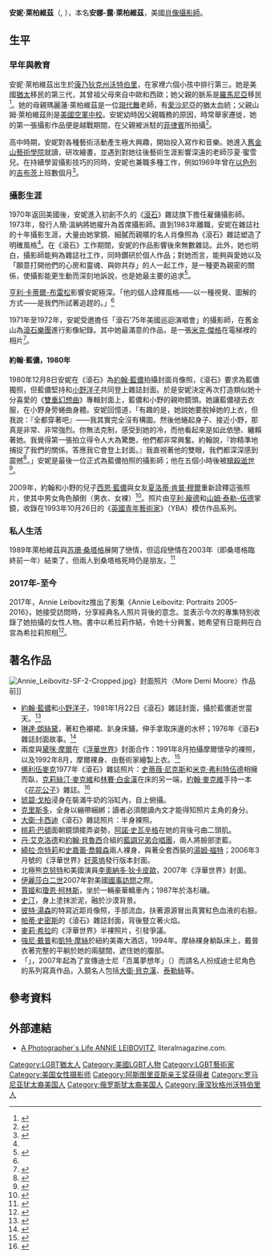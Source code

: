 {{noteTA
|1=zh-hk:米·積加; zh-cn:米克·贾格尔; zh-tw:米克·傑格;
|2=zh-cn:列侬; zh-hk:連儂; zh-tw:藍儂;
|3=zh-cn:贝克汉姆; zh-tw:貝克漢; zh-hk:碧咸;
|4=zh-cn:莱博维茨; zh-tw:萊柏維茲; zh-hk:萊柏維茲;
|G1=Show
|G2=Music
}}
{{Infobox artist
| bgcolour      = orange
| name          = 安妮·萊柏維茲
| image         = Annie Leibovitz-SF-1-Crop.jpg
| imagesize     = 200px
| caption       =  
| birthname     = Anna-Lou Leibovitz
| birthdate     = {{Birth date and age|1949|10|2}}
| birthplace     = [[美國|美國]][[康乃狄克州|康乃狄克州]][[沃特伯里_(康乃狄克州)|沃特伯里]]
| deathdate     = 
| deathplace    = 
| nationality   = {{USA}}
| field         = [[攝影|攝影]]
| training      = [[舊金山藝術學院|舊金山藝術學院]]
| movement      = 
| works         = 
| patrons       = 
| influenced    =
| awards        = 
| signature    = [[File:Leibovitzbook1.jpg|120px]]
}}

'''安妮·萊柏維茲'''（{{lang-en|'''Annie Leibovitz'''}}, {{bd|1949年|10月2日}}），本名'''安娜-露·萊柏維茲'''，美國[[肖像畫|肖像]][[攝影師|攝影師]]。

==生平==
=== 早年與教育 ===
安妮·萊柏維茲出生於[[康乃狄克州|康乃狄克州]][[沃特伯里_(康乃狄克州)|沃特伯里]]，在家裡六個小孩中排行第三。她是美國[[猶太|猶太]]移民的第三代，其曾祖父母來自中歐和西歐；她父親的脈系是[[羅馬尼亞|羅馬尼亞]]移民<ref>{{cite news |url=http://www.independent.co.uk/life-style/talking-pictures-with-annie-leibovitz-from-jagger-to-trump-she-summed-up-the-seventies-and-eighties-her-latest-subject-is-sarajevo-as-a-new-show-opens-in-london-the-photographer-talks-to-angela-lambert-1426695.html |title=News - Annie Leibovitz |publisher=independent.co.uk |date=1994-03-03 |accessdate=2010-07-08 |location=London |first=Angela |last=Lambert |language=en |archive-date=2015-09-25 |archive-url=https://web.archive.org/web/20150925054343/http://www.independent.co.uk/life-style/talking-pictures-with-annie-leibovitz-from-jagger-to-trump-she-summed-up-the-seventies-and-eighties-her-latest-subject-is-sarajevo-as-a-new-show-opens-in-london-the-photographer-talks-to-angela-lambert-1426695.html |dead-url=no }}</ref>。她的母親瑪麗蓮·萊柏維茲是一位[[現代舞|現代舞]]老師，有[[愛沙尼亞|愛沙尼亞]]的猶太血統；父親山姆·萊柏維茲則是[[美國空軍|美國空軍]][[中校|中校]]。安妮幼時因父親職務的原因，時常舉家遷徙，她的第一張攝影作品便是越戰期間，在父親被派駐的[[菲律賓|菲律賓]]所拍攝<ref>{{cite news|url=http://observer.guardian.co.uk/review/story/0,,2251302,00.html|title=How I shot my sister Annie ...|author=Cooke, Rachel|publisher=The Observer|date=2008-02-03|accessdate=2008-06-10|location=London|language=en|archive-date=2008-06-10|archive-url=https://web.archive.org/web/20080610065648/http://observer.guardian.co.uk/review/story/0%2C%2C2251302%2C00.html|dead-url=no}}</ref>。

高中時期，安妮對各種藝術活動產生極大興趣，開始投入寫作和音樂。她進入[[舊金山藝術學院|舊金山藝術學院]]就讀，研攻繪畫，並遇到對她往後藝術生涯影響深遠的老師莎夏·蜜雪兒。在持續學習攝影技巧的同時，安妮也兼職多種工作，例如1969年曾在[[以色列|以色列]]的[[吉布茨|吉布茨]]上班數個月<ref name=bookrags>{{cite web | author= | title=Annie Leibovitz Biography | url=http://www.bookrags.com/biography/annie-leibovitz | publisher=bookrags | date= | accessdate=2007-07-19 | language=en | archive-date=2007-07-14 | archive-url=https://web.archive.org/web/20070714152419/http://www.bookrags.com/biography/annie-leibovitz/ | dead-url=no }}</ref>。

=== 攝影生涯 ===
1970年返回美國後，安妮進入初創不久的《[[滾石_(雜誌)|滾石]]》雜誌旗下擔任雇傭攝影師。1973年，發行人簡·溫納將她擢升為首席攝影師。直到1983年離職，安妮在雜誌社的十年攝影生涯，大量由她掌鏡、細膩而親暱的名人肖像照為《滾石》雜誌塑造了明確風格<ref name="bookrags" />。在《滾石》工作期間，安妮的作品影響後來無數雜誌。此外，她也明白，攝影師能夠為雜誌社工作，同時鑽研於個人作品；對她而言，能夠與愛她以及「願意打開他們的心房和靈魂、與妳共存」的人一起工作，是一種更為親密的關係，使攝影能更生動而深刻地訴說，也是她最主要的追求<ref name="ReferenceA">{{cite web |author=Michele Pinczuk |title=Annie Liebovitz: Always in Style |url=http://www.jvibe.com/pop_culture/annie_leibovitz.php |publisher=jvibe.com |date=2007-9 |accessdate=2011-06-03 |language=en |archive-date=2016-11-04 |archive-url=https://web.archive.org/web/20161104235801/http://www.jvibe.com/pop_culture/annie_leibovitz.php |dead-url=no }}</ref>。

[[亨利·卡蒂爾-布雷松|亨利·卡蒂爾-布雷松]]影響安妮極深。「他的個人詮釋風格——以一種視覺、圖解的方式——是我們所試著追趕的。」<ref name="ReferenceA"/>

1971年至1972年，安妮受邀擔任「滾石'75年美國巡迴演唱會」的攝影師，在舊金山為[[滾石樂團|滾石樂團]]進行影像紀錄。其中她最滿意的作品，是一張[[米克·傑格|米克·傑格]]在電梯裡的相片<ref>{{cite book |author=Leibovitz, Annie |date=2008 |title=''At Work'' |url=https://archive.org/details/annieleibovitzat00leib |location= New York City, NY |publisher= Random House |ISBN= 978-0-375-50510-2 |language=en}}</ref>。

==== 約翰·藍儂，1980年 ====
1980年12月8日安妮在《滾石》為[[約翰·藍儂|約翰·藍儂]]拍攝封面肖像照，《滾石》要求為藍儂獨照，但藍儂堅持和[[小野洋子|小野洋子]]共同登上雜誌封面。於是安妮決定再次打造類似她十分喜愛的《[[Double_Fantasy|雙重幻想曲]]》專輯封面上，藍儂和小野的親吻鏡頭。她讓藍儂褪去衣服，在小野身旁蜷曲身體。安妮回憶道，「有趣的是，她說她要脫掉她的上衣，但我說：『全都穿著吧』——我其實完全沒有構圖。然後他蜷起身子、接近小野，那真是非常、非常強烈。你無法克制，感受到她的冷，而他看起來是如此依戀、纏賴著她。我覺得第一張拍立得令人大為驚艷，他們都非常興奮。約翰說，『妳精準地捕捉了我們的關係。答應我它會登上封面。』我直視著他的雙眼，我們都深深感到震撼<ref name="RS">{{cite web| year = 2007| url = http://www.rollingstone.com/news/coverstory/1000thphotographers/11/john_lennon_and_yoko_ono| title = Issue #335 (1981-1-22)| format = Audio| publisher = [[滾石_(雜誌)|The Rolling Stone magazine]]| accessdate = 2007-07-26| last = [[滾石_(雜誌)|The Rolling Stone magazine]]| language = en| archive-date = 2007-07-04| archive-url = https://web.archive.org/web/20070704202814/http://www.rollingstone.com/news/coverstory/1000thphotographers/11/john_lennon_and_yoko_ono| dead-url = yes}}</ref>。」安妮是最後一位正式為藍儂拍照的攝影師；他在五個小時後被[[約翰·藍儂#槍殺死亡事件|槍殺逝世]]<ref>{{cite video |people=Yoko Ono |date=2008-08-09 |title=Annie Leibovitz - Life Through a Lens |url= |medium= DVD  |publisher=ICA |location= |accessdate= |time= |quote=a heavy weight fate was waiting for us only...four or five hours later |language=en}}</ref>。

2009年，約翰和小野的兒子[[西恩·藍儂|西恩·藍儂]]與女友[[肯普·穆爾|夏洛蒂·肯普·穆爾]]重新詮釋這張照片，使其中男女角色顛倒（男衣、女裸）<ref>{{cite web |url=http://www.huffingtonpost.com/2009/09/02/sean-lennon-and-nude-mode_n_275541.html |title=Sean Lennon And Nude Model Recreate John And Yoko (NSFW PHOTO) |publisher=Huffpost |date=2009-09-02 |accessdate=2011-06-04 |language=en |archive-date=2017-07-03 |archive-url=https://web.archive.org/web/20170703180225/http://www.huffingtonpost.com/2009/09/02/sean-lennon-and-nude-mode_n_275541.html |dead-url=no }}</ref>。照片由[[亨利·龐德|亨利·龐德]]和[[山姆·泰勒-伍德|山姆·泰勒-伍德]]掌鏡，收錄在1993年10月26日的《[[英國青年藝術家|英國青年藝術家]]》（YBA）模仿作品系列。

===私人生活===
1989年萊柏維茲與[[苏珊·桑塔格|苏珊·桑塔格]]展開了戀情，但這段戀情在2003年（即桑塔格臨終前一年）結束了，但兩人到桑塔格死時仍是朋友。<ref>{{cite news | first=Edward | last=Guthmann | title=Love, family, celebrity, grief -- Leibovitz puts her life on display in photo memoir | url=http://www.sfgate.com/cgi-bin/article.cgi?f=/c/a/2006/11/01/DDGCKM2T9J1.DTL | work=[[旧金山纪事报|旧金山纪事报]] | date=2006-11-01 | accessdate=2017-10-28 | archive-date=2012-04-19 | archive-url=https://web.archive.org/web/20120419072835/http://www.sfgate.com/cgi-bin/article.cgi?f=%2Fc%2Fa%2F2006%2F11%2F01%2FDDGCKM2T9J1.DTL | dead-url=no }}</ref>

===2017年-至今===
2017年，Annie Leibovitz推出了影集《Annie Leibovitz: Portraits 2005–2016》，她接受訪問時，分享經典名人照片背後的意念。並表示今次的專集特別收錄了她拍攝的女性人物。書中以希拉莉作結，令她十分興奮，她希望有日能夠在白宮為希拉莉照相<ref>{{Cite web |url=http://www.mings.hk/daily/20171221-68211 |title=影響攝影大師 Annie Leibovitz 職業生涯的五張照片｜Style Reader |access-date=2017-12-27 |archive-url=https://web.archive.org/web/20171227122147/http://www.mings.hk/daily/20171221-68211 |archive-date=2017-12-27 |dead-url=yes }}</ref>。

== 著名作品 ==
[[File:Annie_Leibovitz-SF-2-Cropped.jpg|right]]》封面照片〈More Demi Moore〉作品前]]
* [[約翰·藍儂|約翰·藍儂]]和[[小野洋子|小野洋子]]，1981年1月22日《滾石》雜誌封面，攝於藍儂逝世當天。<ref>{{cite web |url=http://www.john-lennon.com/1980rollingstoneinterview.htm |title=1980 Rolling Stone Interview With John Lennon by Jonathan Cott |publisher=John-Lennon.com |date= |accessdate=2011-01-26 |language=en |archive-date=2012-09-23 |archive-url=https://www.webcitation.org/6At5On2JA?url=http://www.john-lennon.com/1980rollingstoneinterview.htm |dead-url=no }}</ref>
* [[琳達·朗絲黛|琳達·朗絲黛]]，著紅色襯裙、趴身床鋪，伸手拿取床邊的水杯；1976年《滾石》雜誌封面故事。<ref>{{cite web |url=http://www.ronstadt-linda.com/rs78-2.jpg |title=Linda Ronstadt Pictures |publisher=ronstadt-linda.com |accessdate=2011-06-04 |archive-date=2020-07-28 |archive-url=https://web.archive.org/web/20200728075952/https://www.ronstadt-linda.com/rs78-2.jpg |dead-url=no }}</ref>
* 兩度與[[黛咪·摩爾|黛咪·摩爾]]在《[[浮華世界_(雜誌)|浮華世界]]》封面合作：1991年8月拍攝摩爾懷孕的裸照，以及1992年8月，摩爾裸身、由藝術家繪製上衣。<ref>{{cite web |url=http://www.vanityfair.com/culture/features/2008/10/covers_portfolio200810?slide=10#slide=10 |title=at 25: The Covers | Culture |publisher=Vanity Fair |date= |accessdate=2011-01-26 |archive-date=2011-03-03 |archive-url=https://web.archive.org/web/20110303083334/http://www.vanityfair.com/culture/features/2008/10/covers_portfolio200810?slide=10#slide=10 |dead-url=no }}</ref>
* [[佛利伍麥克|佛利伍麥克]]1977年《滾石》雜誌照片：[[史蒂薇·尼克斯|史蒂薇·尼克斯]]和[[米克·弗利特伍德|米克·弗利特伍德]]相擁而臥，[[克莉絲汀·麥克維|克莉絲汀·麥克維]]和[[林賽·白金漢|林賽·白金漢]]在床的另一端，[[約翰·麥克維|約翰·麥克維]]手持一本《[[花花公子|花花公子]]》雜誌。<ref>{{cite web |url=http://www.rollingstone.com/music/photos/1977-rolling-stone-covers-20040511/rs235-fleetwood-mac-92562637 |title=1977 Rolling Stone Covers - RS235: Fleetwood Mac |publisher=rollingstone.com |accessdate=2011-06-04 |language=en |archive-date=2012-09-07 |archive-url=https://archive.today/20120907225503/http://www.rollingstone.com/music/photos/1977-rolling-stone-covers-20040511/rs235-fleetwood-mac-92562637 |dead-url=yes }}</ref>
* [[琥碧·戈柏|琥碧·戈柏]]浸身在裝滿牛奶的浴缸內，自上俯攝。
* [[克里斯多與珍-克勞德|克里斯多]]，全身以繃帶綑綁；讀者必須閱讀內文才能得知照片主角的身分。
* [[大衛·卡西迪|大衛·卡西迪]]《滾石》雜誌照片：半身裸照。
* [[桃莉·巴頓|桃莉·巴頓]]面朝鏡頭擺弄姿勢，[[阿諾·史瓦辛格|阿諾·史瓦辛格]]在她的背後弓曲二頭肌。
* [[丹·艾克洛德|丹·艾克洛德]]和[[約翰·貝魯西|約翰·貝魯西]]合組的[[藍調兄弟合唱團|藍調兄弟合唱團]]，兩人將臉部塗藍。
* [[綺拉·奈特莉|綺拉·奈特莉]]和[[史嘉蕾·喬韓森|史嘉蕾·喬韓森]]兩人裸身，與著全套西裝的[[湯姆·福特|湯姆·福特]]；2006年3月號的《浮華世界》[[好萊塢|好萊塢]]發行版本封面。
* 北極熊[[克努特_(北極熊)|克努特]]和美國演員[[李奧納多·狄卡皮歐|李奧納多·狄卡皮歐]]，2007年《浮華世界》封面。
* [[伊麗莎白二世|伊麗莎白二世]]2007年對美國[[國事訪問|國事訪問]]之際。
* [[賈姬·柯林斯|賈姬]]和[[瓊恩·柯林斯|瓊恩·柯林斯]]，坐於一輛豪華轎車內；1987年於洛杉磯。
* [[史汀|史汀]]，身上塗抹淤泥，融於沙漠背景。
* [[彼特·湯森|彼特·湯森]]的特寫近距肖像照，手部流血，扶著源源冒出真實紅色血液的右臉。
* [[帕蒂·史密斯|帕蒂·史密斯]]的《滾石》雜誌封面，背後豎立著火焰。
* [[麥莉·希拉|麥莉·希拉]]的《浮華世界》半裸照片，引發爭議。
* [[強尼·戴普|強尼·戴普]]和[[凱特·摩絲|凱特·摩絲]]於紐約美崙大酒店，1994年。摩絲裸身躺臥床上，戴普衣著完整的平躺於她的兩腿間，遮住她的腹部。
*「{{Link-en|迪士尼夢想肖像系列|Disney Dream Portrait Series}}」，2007年起為了宣傳迪士尼「百萬夢想年」（{{lang|en|Year of a Million Dreams}}）而請名人扮成迪士尼角色的系列寫真作品，入鏡名人包括[[大衛·貝克漢|大衛·貝克漢]]、[[泰勒絲|泰勒絲]]等。

== 參考資料 ==
{{reflist|2}}

== 外部連結 ==
{{Commons category|Annie Leibovitz}}
* [https://web.archive.org/web/20110920193226/http://www.literalmagazine.com/pdf/L15_annie_leibovitz.pdf A Photographer´s Life ANNIE LEIBOVITZ], literalmagazine.com.{{en icon}}{{fr icon}}

{{阿斯图里亚斯亲王奖获得者|communications-humanities}}
{{DEFAULTSORT:Leibovitz, Annie }}
[[Category:LGBT猶太人|Category:LGBT猶太人]]
[[Category:美國LGBT人物|Category:美國LGBT人物]]
[[Category:LGBT藝術家|Category:LGBT藝術家]]
[[Category:美国女性摄影师|Category:美国女性摄影师]]
[[Category:阿斯图里亚斯亲王奖获得者|Category:阿斯图里亚斯亲王奖获得者]]
[[Category:罗马尼亚犹太裔美国人|Category:罗马尼亚犹太裔美国人]]
[[Category:俄罗斯犹太裔美国人|Category:俄罗斯犹太裔美国人]]
[[Category:康涅狄格州沃特伯里人|Category:康涅狄格州沃特伯里人]]